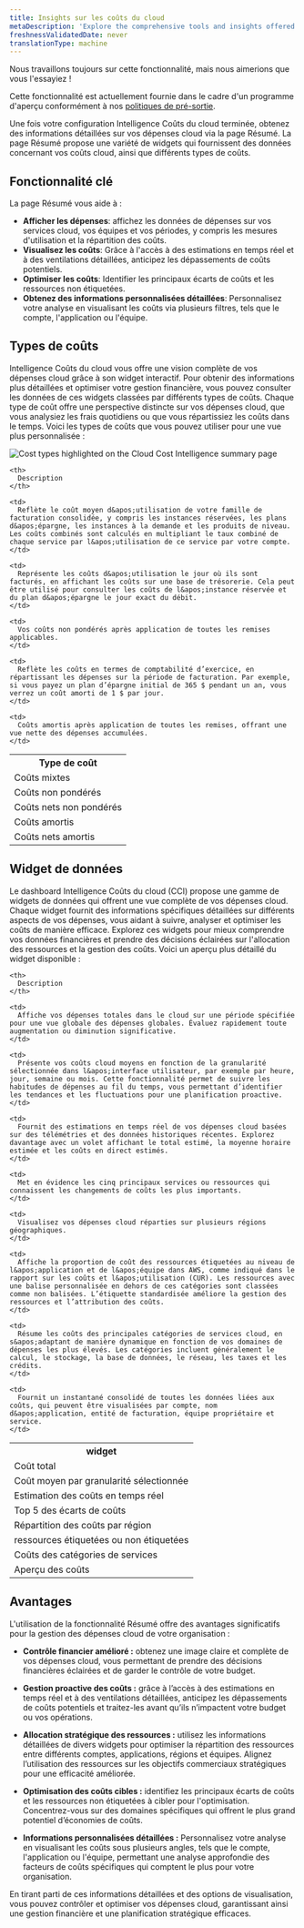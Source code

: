 ```yaml
---
title: Insights sur les coûts du cloud
metaDescription: 'Explore the comprehensive tools and insights offered by Cloud Cost Intelligence to effectively monitor and analyze your cloud spending. Discover detailed views of your total, average, and real-time costs, top variances, and regional spreads. Learn how to categorize expenses by account, application, billing entity, owning team, and service for optimal financial management.'
freshnessValidatedDate: never
translationType: machine
---
```


<Callout title="Aperçu">
  Nous travaillons toujours sur cette fonctionnalité, mais nous aimerions que vous l&apos;essayiez !

  Cette fonctionnalité est actuellement fournie dans le cadre d&apos;un programme d&apos;aperçu conformément à nos [politiques de pré-sortie](/docs/licenses/license-information/referenced-policies/new-relic-pre-release-policy).
</Callout>

Une fois votre configuration Intelligence Coûts du cloud terminée, obtenez des informations détaillées sur vos dépenses cloud via la page Résumé. La page Résumé propose une variété de widgets qui fournissent des données concernant vos coûts cloud, ainsi que différents types de coûts.

## Fonctionnalité clé

La page Résumé vous aide à :

* **Afficher les dépenses**: affichez les données de dépenses sur vos services cloud, vos équipes et vos périodes, y compris les mesures d&apos;utilisation et la répartition des coûts.
* **Visualisez les coûts**: Grâce à l&apos;accès à des estimations en temps réel et à des ventilations détaillées, anticipez les dépassements de coûts potentiels.
* **Optimiser les coûts**: Identifier les principaux écarts de coûts et les ressources non étiquetées.
* **Obtenez des informations personnalisées détaillées**: Personnalisez votre analyse en visualisant les coûts via plusieurs filtres, tels que le compte, l&apos;application ou l&apos;équipe.

## Types de coûts

Intelligence Coûts du cloud vous offre une vision complète de vos dépenses cloud grâce à son widget interactif. Pour obtenir des informations plus détaillées et optimiser votre gestion financière, vous pouvez consulter les données de ces widgets classées par différents types de coûts. Chaque type de coût offre une perspective distincte sur vos dépenses cloud, que vous analysiez les frais quotidiens ou que vous répartissiez les coûts dans le temps. Voici les types de coûts que vous pouvez utiliser pour une vue plus personnalisée :

<img title="Cost types highlighted on the Cloud Cost Intelligence summary page" alt="Cost types highlighted on the Cloud Cost Intelligence summary page" src="/images/cci_cost_types.webp" />

<table>
  <tr>
    <th>
      Type de coût
    </th>

    <th>
      Description
    </th>
  </tr>

  <tr>
    <td>
      Coûts mixtes
    </td>

    <td>
      Reflète le coût moyen d&apos;utilisation de votre famille de facturation consolidée, y compris les instances réservées, les plans d&apos;épargne, les instances à la demande et les produits de niveau. Les coûts combinés sont calculés en multipliant le taux combiné de chaque service par l&apos;utilisation de ce service par votre compte.
    </td>
  </tr>

  <tr>
    <td>
      Coûts non pondérés
    </td>

    <td>
      Représente les coûts d&apos;utilisation le jour où ils sont facturés, en affichant les coûts sur une base de trésorerie. Cela peut être utilisé pour consulter les coûts de l&apos;instance réservée et du plan d&apos;épargne le jour exact du débit.
    </td>
  </tr>

  <tr>
    <td>
      Coûts nets non pondérés
    </td>

    <td>
      Vos coûts non pondérés après application de toutes les remises applicables.
    </td>
  </tr>

  <tr>
    <td>
      Coûts amortis
    </td>

    <td>
      Reflète les coûts en termes de comptabilité d’exercice, en répartissant les dépenses sur la période de facturation. Par exemple, si vous payez un plan d’épargne initial de 365 $ pendant un an, vous verrez un coût amorti de 1 $ par jour.
    </td>
  </tr>

  <tr>
    <td>
      Coûts nets amortis
    </td>

    <td>
      Coûts amortis après application de toutes les remises, offrant une vue nette des dépenses accumulées.
    </td>
  </tr>
</table>

## Widget de données

Le dashboard Intelligence Coûts du cloud (CCI) propose une gamme de widgets de données qui offrent une vue complète de vos dépenses cloud. Chaque widget fournit des informations spécifiques détaillées sur différents aspects de vos dépenses, vous aidant à suivre, analyser et optimiser les coûts de manière efficace. Explorez ces widgets pour mieux comprendre vos données financières et prendre des décisions éclairées sur l&apos;allocation des ressources et la gestion des coûts. Voici un aperçu plus détaillé du widget disponible :

<table>
  <tr>
    <th>
      widget
    </th>

    <th>
      Description
    </th>
  </tr>

  <tr>
    <td>
      Coût total
    </td>

    <td>
      Affiche vos dépenses totales dans le cloud sur une période spécifiée pour une vue globale des dépenses globales. Évaluez rapidement toute augmentation ou diminution significative.
    </td>
  </tr>

  <tr>
    <td>
      Coût moyen par granularité sélectionnée
    </td>

    <td>
      Présente vos coûts cloud moyens en fonction de la granularité sélectionnée dans l&apos;interface utilisateur, par exemple par heure, jour, semaine ou mois. Cette fonctionnalité permet de suivre les habitudes de dépenses au fil du temps, vous permettant d’identifier les tendances et les fluctuations pour une planification proactive.
    </td>
  </tr>

  <tr>
    <td>
      Estimation des coûts en temps réel
    </td>

    <td>
      Fournit des estimations en temps réel de vos dépenses cloud basées sur des télémétries et des données historiques récentes. Explorez davantage avec un volet affichant le total estimé, la moyenne horaire estimée et les coûts en direct estimés.
    </td>
  </tr>

  <tr>
    <td>
      Top 5 des écarts de coûts
    </td>

    <td>
      Met en évidence les cinq principaux services ou ressources qui connaissent les changements de coûts les plus importants.
    </td>
  </tr>

  <tr>
    <td>
      Répartition des coûts par région
    </td>

    <td>
      Visualisez vos dépenses cloud réparties sur plusieurs régions géographiques.
    </td>
  </tr>

  <tr>
    <td>
      ressources étiquetées ou non étiquetées
    </td>

    <td>
      Affiche la proportion de coût des ressources étiquetées au niveau de l&apos;application et de l&apos;équipe dans AWS, comme indiqué dans le rapport sur les coûts et l&apos;utilisation (CUR). Les ressources avec une balise personnalisée en dehors de ces catégories sont classées comme non balisées. L’étiquette standardisée améliore la gestion des ressources et l’attribution des coûts.
    </td>
  </tr>

  <tr>
    <td>
      Coûts des catégories de services
    </td>

    <td>
      Résume les coûts des principales catégories de services cloud, en s&apos;adaptant de manière dynamique en fonction de vos domaines de dépenses les plus élevés. Les catégories incluent généralement le calcul, le stockage, la base de données, le réseau, les taxes et les crédits.
    </td>
  </tr>

  <tr>
    <td>
      Aperçu des coûts
    </td>

    <td>
      Fournit un instantané consolidé de toutes les données liées aux coûts, qui peuvent être visualisées par compte, nom d&apos;application, entité de facturation, équipe propriétaire et service.
    </td>
  </tr>
</table>

## Avantages

L&apos;utilisation de la fonctionnalité Résumé offre des avantages significatifs pour la gestion des dépenses cloud de votre organisation :

* **Contrôle financier amélioré :** obtenez une image claire et complète de vos dépenses cloud, vous permettant de prendre des décisions financières éclairées et de garder le contrôle de votre budget.

* **Gestion proactive des coûts :** grâce à l’accès à des estimations en temps réel et à des ventilations détaillées, anticipez les dépassements de coûts potentiels et traitez-les avant qu’ils n’impactent votre budget ou vos opérations.

* **Allocation stratégique des ressources :** utilisez les informations détaillées de divers widgets pour optimiser la répartition des ressources entre différents comptes, applications, régions et équipes. Alignez l’utilisation des ressources sur les objectifs commerciaux stratégiques pour une efficacité améliorée.

* **Optimisation des coûts cibles :** identifiez les principaux écarts de coûts et les ressources non étiquetées à cibler pour l&apos;optimisation. Concentrez-vous sur des domaines spécifiques qui offrent le plus grand potentiel d’économies de coûts.

* **Informations personnalisées détaillées :** Personnalisez votre analyse en visualisant les coûts sous plusieurs angles, tels que le compte, l&apos;application ou l&apos;équipe, permettant une analyse approfondie des facteurs de coûts spécifiques qui comptent le plus pour votre organisation.

En tirant parti de ces informations détaillées et des options de visualisation, vous pouvez contrôler et optimiser vos dépenses cloud, garantissant ainsi une gestion financière et une planification stratégique efficaces.